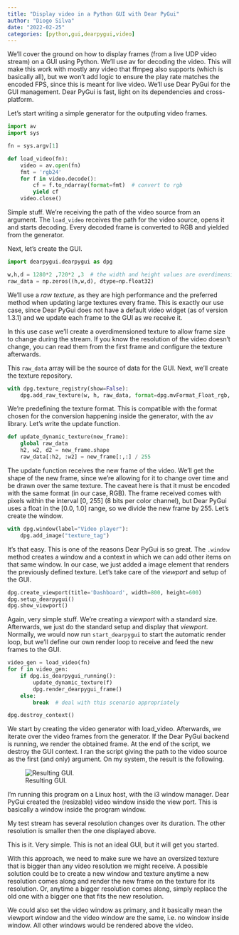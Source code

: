 ```yaml
---
title: "Display video in a Python GUI with Dear PyGui"
author: "Diogo Silva"
date: "2022-02-25"
categories: [python,gui,dearpygui,video]
---
```


We’ll cover the ground on how to display frames (from a live UDP video stream) on a GUI using Python. We’ll use av for decoding the video. This will make this work with mostly any video that ffmpeg also supports (which is basically all), but we won’t add logic to ensure the play rate matches the encoded FPS, since this is meant for live video. We’ll use Dear PyGui for the GUI management. Dear PyGui is fast, light on its dependencies and cross-platform.

Let’s start writing a simple generator for the outputing video frames.

```python
import av
import sys

fn = sys.argv[1]

def load_video(fn):
    video = av.open(fn)
    fmt = 'rgb24'
    for f in video.decode():
        cf = f.to_ndarray(format=fmt)  # convert to rgb
        yield cf
    video.close()
```

Simple stuff. We’re receiving the path of the video source from an argument. The `load_video` receives the path for the video source, opens it and starts decoding. Every decoded frame is converted to RGB and yielded from the generator.

Next, let’s create the GUI.

```python
import dearpygui.dearpygui as dpg

w,h,d = 1280*2 ,720*2 ,3  # the width and height values are overdimensioned to fit a wider range of resolutions
raw_data = np.zeros((h,w,d), dtype=np.float32)
```

We’ll use a *raw texture*, as they are high performance and the preferred method when updating large textures every frame. This is exactly our use case, since Dear PyGui does not have a default video widget (as of version 1.3.1) and we update each frame to the GUI as we receive it.

In this use case we’ll create a overdimensioned texture to allow frame size to change during the stream. If you know the resolution of the video doesn’t change, you can read them from the first frame and configure the texture afterwards.

This `raw_data` array will be the source of data for the GUI. Next, we’ll create the texture repository.

```python
with dpg.texture_registry(show=False):
    dpg.add_raw_texture(w, h, raw_data, format=dpg.mvFormat_Float_rgb, tag="texture_tag")
```

We’re predefining the texture format. This is compatible with the format chosen for the conversion happening inside the generator, with the av library. Let’s write the update function.

```python
def update_dynamic_texture(new_frame):
    global raw_data
    h2, w2, d2 = new_frame.shape
    raw_data[:h2, :w2] = new_frame[:,:] / 255
```

The update function receives the new frame of the video. We’ll get the shape of the new frame, since we’re allowing for it to change over time and be drawn over the same texture. The caveat here is that it must be encoded with the same format (in our case, RGB). The frame received comes with pixels within the interval [0, 255] (8 bits per color channel), but Dear PyGui uses a float in the [0.0, 1.0] range, so we divide the new frame by 255. Let’s create the window.

```python
with dpg.window(label="Video player"):
    dpg.add_image("texture_tag")
```

It’s that easy. This is one of the reasons Dear PyGui is so great. The `.window` method creates a window and a context in which we can add other items on that same window. In our case, we just added a image element that renders the previously defined texture. Let’s take care of the *viewport* and setup of the GUI.

```python
dpg.create_viewport(title='Dashboard', width=800, height=600)
dpg.setup_dearpygui()
dpg.show_viewport()
```

Again, very simple stuff. We’re creating a *viewport* with a standard size. Afterwards, we just do the standard setup and display that *viewport*. Normally, we would now run `start_dearpygui` to start the automatic render loop, but we’ll define our own render loop to receive and feed the new frames to the GUI.

```python
video_gen = load_video(fn)
for f in video_gen:
    if dpg.is_dearpygui_running():
        update_dynamic_texture(f)
        dpg.render_dearpygui_frame()
    else:
        break  # deal with this scenario appropriately

dpg.destroy_context()
```

We start by creating the video generator with load_video. Afterwards, we iterate over the video frames from the generator. If the Dear PyGui backend is running, we render the obtained frame. At the end of the script, we destroy the GUI context. I ran the script giving the path to the video source as the first (and only) argument. On my system, the result is the following.

![Resulting GUI.](Untitled.png)

I’m running this program on a Linux host, with the i3 window manager. Dear PyGui created the (resizable) video window inside the view port. This is basically a window inside the program window.

My test stream has several resolution changes over its duration. The other resolution is smaller then the one displayed above.

This is it. Very simple. This is not an ideal GUI, but it will get you started.

With this approach, we need to make sure we have an oversized texture that is bigger than any video resolution we might receive. A possible solution could be to create a new window and texture anytime a new resolution comes along and render the new frame on the texture for its resolution. Or, anytime a bigger resolution comes along, simply replace the old one with a bigger one that fits the new resolution. 

We could also set the video window as primary, and it basically mean the viewport window and the video window are the same, i.e. no window inside window. All other windows would be rendered above the video.

